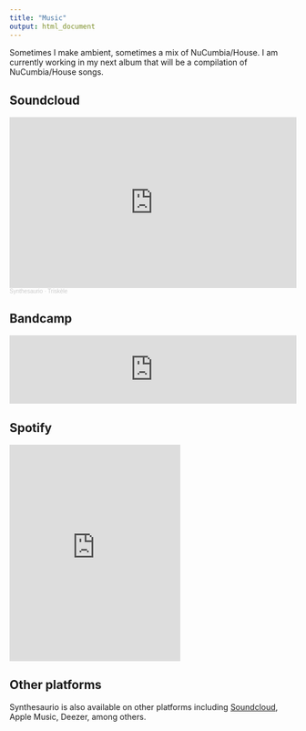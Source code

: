 ```yaml
---
title: "Music"
output: html_document
---
```

Sometimes I make ambient, sometimes a mix of NuCumbia/House. I am currently working in my next album that will be a compilation of NuCumbia/House songs.  

## Soundcloud

<iframe width="100%" height="300" scrolling="no" frameborder="no" allow="autoplay" src="https://w.soundcloud.com/player/?url=https%3A//api.soundcloud.com/tracks/1335932563&color=%239c9c9c&auto_play=false&hide_related=false&show_comments=true&show_user=true&show_reposts=false&show_teaser=true&visual=true"></iframe><div style="font-size: 10px; color: #cccccc;line-break: anywhere;word-break: normal;overflow: hidden;white-space: nowrap;text-overflow: ellipsis; font-family: Interstate,Lucida Grande,Lucida Sans Unicode,Lucida Sans,Garuda,Verdana,Tahoma,sans-serif;font-weight: 100;"><a href="https://soundcloud.com/synthesaurio" title="Synthesaurio" target="_blank" style="color: #cccccc; text-decoration: none;">Synthesaurio</a> · <a href="https://soundcloud.com/synthesaurio/triskele" title="Triskèle" target="_blank" style="color: #cccccc; text-decoration: none;">Triskèle</a></div>

</iframe>


## Bandcamp

<iframe style="border: 0; width: 100%; height: 120px;" src="https://bandcamp.com/EmbeddedPlayer/track=3777087992/size=large/bgcol=333333/linkcol=2ebd35/tracklist=false/artwork=small/transparent=true/" seamless><a href="https://synthesaurio.bandcamp.com/track/trisk-le">Triskèle by Synthesaurio</a></iframe>

</iframe>

## Spotify

<iframe src="https://open.spotify.com/embed/artist/6I82d8Cma7jwrCZFFfbidn" width="300" height="380" frameborder="0" allowtransparency="true" allow="encrypted-media">

</iframe>



## Other platforms

Synthesaurio is also available on other platforms including  [Soundcloud](https://soundcloud.com/synthesaurio), Apple Music, Deezer, among others.